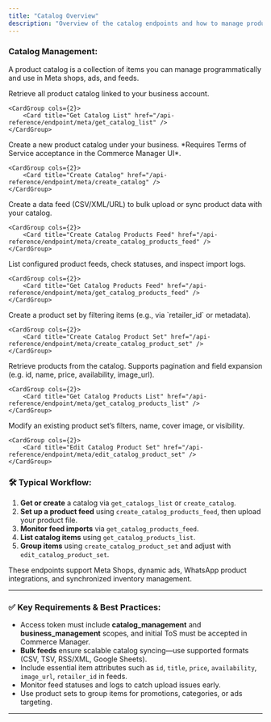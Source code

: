 ```yaml
---
title: "Catalog Overview"
description: "Overview of the catalog endpoints and how to manage product catalogs via API."
---
```


### Catalog Management:

A product catalog is a collection of items you can manage programmatically and use in Meta shops, ads, and feeds.

<Card title="📂 Get Catalog List">
    Retrieve all product catalog linked to your business account.

    <CardGroup cols={2}>
        <Card title="Get Catalog List" href="/api-reference/endpoint/meta/get_catalog_list" />
    </CardGroup>
</Card>
 
<Card title="➕ Create Catalog">
    Create a new product catalog under your business. *Requires Terms of Service acceptance in the Commerce Manager UI*.
    
    <CardGroup cols={2}>
        <Card title="Create Catalog" href="/api-reference/endpoint/meta/create_catalog" />
    </CardGroup>
</Card>
 

<Card title="🔄 Create Catalog Products Feed">
    Create a data feed (CSV/XML/URL) to bulk upload or sync product data with your catalog.
    
    <CardGroup cols={2}>
        <Card title="Create Catalog Products Feed" href="/api-reference/endpoint/meta/create_catalog_products_feed" />
    </CardGroup>
</Card>


<Card title="📥 Get Catalog Products Feed">
    List configured product feeds, check statuses, and inspect import logs.
    
    <CardGroup cols={2}>
        <Card title="Get Catalog Products Feed" href="/api-reference/endpoint/meta/get_catalog_products_feed" />
    </CardGroup>
</Card>

<Card title="🎯 Create Catalog Product Set">
    Create a product set by filtering items (e.g., via `retailer_id` or metadata).
    
    <CardGroup cols={2}>
        <Card title="Create Catalog Product Set" href="/api-reference/endpoint/meta/create_catalog_product_set" />
    </CardGroup>
</Card>

<Card title="🔍 Get Catalog Products List">
    Retrieve products from the catalog. Supports pagination and field expansion (e.g. id, name, price, availability, image_url).
    
    <CardGroup cols={2}>
        <Card title="Get Catalog Products List" href="/api-reference/endpoint/meta/get_catalog_products_list" />
    </CardGroup>
</Card>



<Card title="✏️ Edit Catalog Product Set">
    Modify an existing product set’s filters, name, cover image, or visibility.
    
    <CardGroup cols={2}>
        <Card title="Edit Catalog Product Set" href="/api-reference/endpoint/meta/edit_catalog_product_set" />
    </CardGroup>
</Card>


### 🛠 Typical Workflow:

1. **Get or create** a catalog via `get_catalogs_list` or `create_catalog`.  
2. **Set up a product feed** using `create_catalog_products_feed`, then upload your product file.  
3. **Monitor feed imports** via `get_catalog_products_feed`.  
4. **List catalog items** using `get_catalog_products_list`.  
5. **Group items** using `create_catalog_product_set` and adjust with `edit_catalog_product_set`.

These endpoints support Meta Shops, dynamic ads, WhatsApp product integrations, and synchronized inventory management.

---

### ✅ Key Requirements & Best Practices:

- Access token must include **catalog_management** and **business_management** scopes, and initial ToS must be accepted in Commerce Manager.  
- **Bulk feeds** ensure scalable catalog syncing—use supported formats (CSV, TSV, RSS/XML, Google Sheets).  
- Include essential item attributes such as `id`, `title`, `price`, `availability`, `image_url`, `retailer_id` in feeds.  
- Monitor feed statuses and logs to catch upload issues early.  
- Use product sets to group items for promotions, categories, or ads targeting.

---